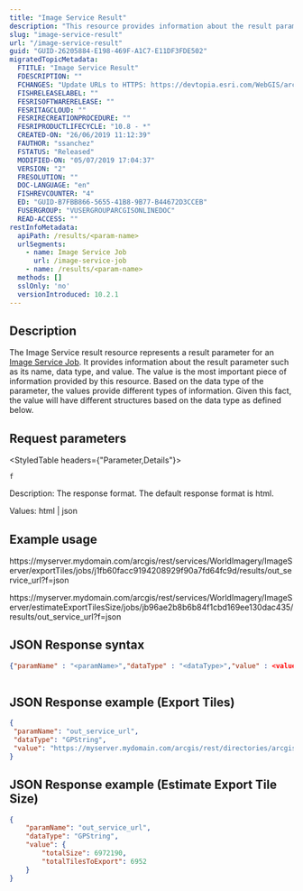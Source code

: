 ```yaml
---
title: "Image Service Result"
description: "This resource provides information about the result parameter, such as name, data type, and value."
slug: "image-service-result"
url: "/image-service-result"
guid: "GUID-26205884-E198-469F-A1C7-E11DF3FDE502"
migratedTopicMetadata:
  FTITLE: "Image Service Result"
  FDESCRIPTION: ""
  FCHANGES: "Update URLs to HTTPS: https://devtopia.esri.com/WebGIS/arcgis-rest-api-documentation/issues/181"
  FISHRELEASELABEL: ""
  FESRISOFTWARERELEASE: ""
  FESRITAGCLOUD: ""
  FESRIRECREATIONPROCEDURE: ""
  FESRIPRODUCTLIFECYCLE: "10.8 - *"
  CREATED-ON: "26/06/2019 11:12:39"
  FAUTHOR: "ssanchez"
  FSTATUS: "Released"
  MODIFIED-ON: "05/07/2019 17:04:37"
  VERSION: "2"
  FRESOLUTION: ""
  DOC-LANGUAGE: "en"
  FISHREVCOUNTER: "4"
  ED: "GUID-B7FBB866-5655-41B8-9B77-B44672D3CCEB"
  FUSERGROUP: "VUSERGROUPARCGISONLINEDOC"
  READ-ACCESS: ""
restInfoMetadata:
  apiPath: /results/<param-name>
  urlSegments:
    - name: Image Service Job
      url: /image-service-job
    - name: /results/<param-name>
  methods: []
  sslOnly: 'no'
  versionIntroduced: 10.2.1
---
```


## Description

The Image Service result resource represents a result parameter for an [Image Service Job](/image-service-job). It provides information about the result parameter such as its name, data type, and value. The value is the most important piece of information provided by this resource. Based on the data type of the parameter, the values provide different types of information. Given this fact, the value will have different structures based on the data type as defined below.

##  Request parameters 

<StyledTable headers={"Parameter,Details"}>

<StyledTableRow>

<StyledTableCell cellStyle="markdown">

`f` 

</StyledTableCell>

<StyledTableCell cellStyle="markdown">

Description: The response format. The default response format is html.

Values: html | json

</StyledTableCell>

</StyledTableRow>

</StyledTable>

## Example usage

https&#x3A;//myserver.mydomain.com/arcgis/rest/services/WorldImagery/ImageServer/exportTiles/jobs/j1fb60facc9194208929f90a7fd64fc9d/results/out_service_url?f=json

https&#x3A;//myserver.mydomain.com/arcgis/rest/services/WorldImagery/ImageServer/estimateExportTilesSize/jobs/jb96ae2b8b6b84f1cbd169ee130dac435/results/out_service_url?f=json

## JSON Response syntax

```json
{"paramName" : "<paramName>","dataType" : "<dataType>","value" : <valueLiteralOrObject>}
          
```

 

## JSON Response example (Export Tiles)

```json
{
 "paramName": "out_service_url",
 "dataType": "GPString",
 "value": "https://myserver.mydomain.com/arcgis/rest/directories/arcgisoutput/WorldImagery_ImageServer/_agsLMapCacheL3F19"
}
```

 

## JSON Response example (Estimate Export Tile Size)

```json
{
    "paramName": "out_service_url",
    "dataType": "GPString",
    "value": {
        "totalSize": 6972190,
        "totalTilesToExport": 6952
    }
}
```

 
